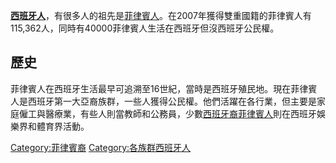 {{unreferenced|time=2015-06-10T01:14:17+00:00}}
'''[[西班牙人|西班牙人]]'''，有很多人的祖先是[[菲律賓人|菲律賓人]]。在2007年獲得雙重國籍的菲律賓人有115,362人，同時有40000菲律賓人生活在西班牙但沒西班牙公民權。

==歷史==
菲律賓人在西班牙生活最早可追溯至16世紀，當時是西班牙殖民地。現在菲律賓人是西班牙第一大亞裔族群，一些人獲得公民權。他們活躍在各行業，但主要是家庭僱工與醫療業，有些人則當教師和公務員，少數[[西班牙裔菲律賓人|西班牙裔菲律賓人]]則在西班牙娛樂界和體育界活動。

{{海外菲律賓人}}
[[Category:菲律賓裔|Category:菲律賓裔]]
[[Category:各族群西班牙人|Category:各族群西班牙人]]